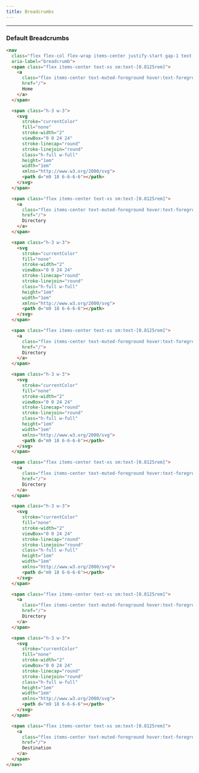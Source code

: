 ```yaml
---
title: Breadcrumbs
---
```


---


### Default Breadcrumbs

<BreadCrumbsDefault />

```html title="breadcrumbs.html"
<nav
  class="flex flex-col flex-wrap items-center justify-start gap-1 text-muted-foreground sm:flex-row"
  aria-label="breadcrumb">
  <span class="flex items-center text-xs sm:text-[0.8125rem]">
    <a
      class="flex items-center text-muted-foreground hover:text-foreground hover:underline"
      href="/">
      Home
    </a>
  </span>

  <span class="h-3 w-3">
    <svg
      stroke="currentColor"
      fill="none"
      stroke-width="2"
      viewBox="0 0 24 24"
      stroke-linecap="round"
      stroke-linejoin="round"
      class="h-full w-full"
      height="1em"
      width="1em"
      xmlns="http://www.w3.org/2000/svg">
      <path d="m9 18 6-6-6-6"></path>
    </svg>
  </span>

  <span class="flex items-center text-xs sm:text-[0.8125rem]">
    <a
      class="flex items-center text-muted-foreground hover:text-foreground hover:underline"
      href="/">
      Directory
    </a>
  </span>

  <span class="h-3 w-3">
    <svg
      stroke="currentColor"
      fill="none"
      stroke-width="2"
      viewBox="0 0 24 24"
      stroke-linecap="round"
      stroke-linejoin="round"
      class="h-full w-full"
      height="1em"
      width="1em"
      xmlns="http://www.w3.org/2000/svg">
      <path d="m9 18 6-6-6-6"></path>
    </svg>
  </span>

  <span class="flex items-center text-xs sm:text-[0.8125rem]">
    <a
      class="flex items-center text-muted-foreground hover:text-foreground hover:underline"
      href="/">
      Directory
    </a>
  </span>

  <span class="h-3 w-3">
    <svg
      stroke="currentColor"
      fill="none"
      stroke-width="2"
      viewBox="0 0 24 24"
      stroke-linecap="round"
      stroke-linejoin="round"
      class="h-full w-full"
      height="1em"
      width="1em"
      xmlns="http://www.w3.org/2000/svg">
      <path d="m9 18 6-6-6-6"></path>
    </svg>
  </span>

  <span class="flex items-center text-xs sm:text-[0.8125rem]">
    <a
      class="flex items-center text-muted-foreground hover:text-foreground hover:underline"
      href="/">
      Directory
    </a>
  </span>

  <span class="h-3 w-3">
    <svg
      stroke="currentColor"
      fill="none"
      stroke-width="2"
      viewBox="0 0 24 24"
      stroke-linecap="round"
      stroke-linejoin="round"
      class="h-full w-full"
      height="1em"
      width="1em"
      xmlns="http://www.w3.org/2000/svg">
      <path d="m9 18 6-6-6-6"></path>
    </svg>
  </span>

  <span class="flex items-center text-xs sm:text-[0.8125rem]">
    <a
      class="flex items-center text-muted-foreground hover:text-foreground hover:underline"
      href="/">
      Directory
    </a>
  </span>

  <span class="h-3 w-3">
    <svg
      stroke="currentColor"
      fill="none"
      stroke-width="2"
      viewBox="0 0 24 24"
      stroke-linecap="round"
      stroke-linejoin="round"
      class="h-full w-full"
      height="1em"
      width="1em"
      xmlns="http://www.w3.org/2000/svg">
      <path d="m9 18 6-6-6-6"></path>
    </svg>
  </span>

  <span class="flex items-center text-xs sm:text-[0.8125rem]">
    <a
      class="flex items-center text-muted-foreground hover:text-foreground hover:underline"
      href="/">
      Destination
    </a>
  </span>
</nav>
```
